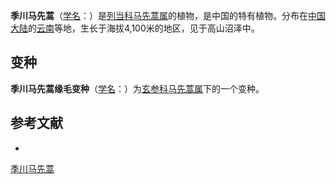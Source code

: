 {{Speciesbox
| name = 季川马先蒿
| status = 
| status_system = 
| image =
| genus = Pedicularis
| species = yui
| authority = Li
| subdivision_ranks =[[变种|变种]]
| subdivision =
* 季川马先蒿 ''P. y.'' var. ''yui''
* 季川马先蒿缘毛变种 ''P. y.'' var. ''ciliata''
}}

'''季川马先蒿'''（[[学名|学名]]：{{lang|la|''Pedicularis yui''}}）是[[列当科|列当科]][[马先蒿属|马先蒿属]]的植物，是中国的特有植物。分布在[[中国大陆|中国大陆]]的[[云南|云南]]等地，生长于海拔4,100米的地区，见于高山沼泽中。

== 变种 ==
'''季川马先蒿缘毛变种'''（[[学名|学名]]：{{lang|la|'''''Pedicularis yui'' var. ''ciliata'''''}}）为[[玄参科|玄参科]][[马先蒿属|马先蒿属]]下的一个变种。

== 参考文献 ==
<div class="references-small">
* {{FRPS|季川马先蒿}}
</div>
{{Taxonbar|from=Q10945281}}

[[Category:马先蒿属|季川马先蒿]]


{{植物小作品}}